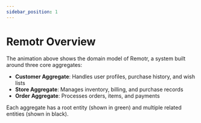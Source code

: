 ```yaml
---
sidebar_position: 1
---
```



# Remotr Overview 

<OverviewAnimation />

The animation above shows the domain model of Remotr, a system built around three core aggregates:

- **Customer Aggregate**: Handles user profiles, purchase history, and wish lists
- **Store Aggregate**: Manages inventory, billing, and purchase records
- **Order Aggregate**: Processes orders, items, and payments

Each aggregate has a root entity (shown in green) and multiple related entities (shown in black).
